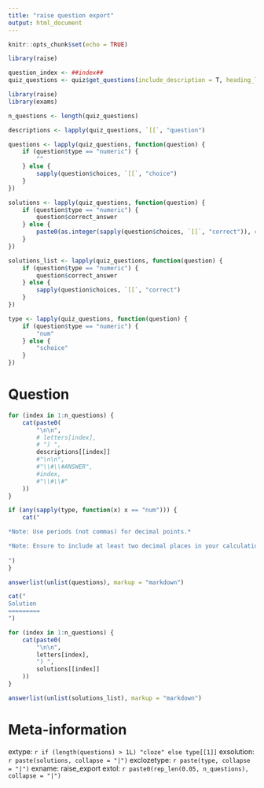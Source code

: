 ```yaml
---
title: "raise question export"
output: html_document
---
```


```r
knitr::opts_chunk$set(echo = TRUE)
```

```r
library(raise)
```

```r
question_index <- ##index##
quiz_questions <- quiz$get_questions(include_description = T, heading_level = 1)[question_index]
```

```r
library(raise)
library(exams)

n_questions <- length(quiz_questions)

descriptions <- lapply(quiz_questions, `[[`, "question")

questions <- lapply(quiz_questions, function(question) {
    if (question$type == "numeric") {
        ""
    } else {
        sapply(question$choices, `[[`, "choice")
    }
})

solutions <- lapply(quiz_questions, function(question) {
    if (question$type == "numeric") {
        question$correct_answer
    } else {
        paste0(as.integer(sapply(question$choices, `[[`, "correct")), collapse = "")
    }
})

solutions_list <- lapply(quiz_questions, function(question) {
    if (question$type == "numeric") {
        question$correct_answer
    } else {
        sapply(question$choices, `[[`, "correct")
    }
})

type <- lapply(quiz_questions, function(question) {
    if (question$type == "numeric") {
        "num"
    } else {
        "schoice"
    }
})

```


Question
=========

```r
for (index in 1:n_questions) {
    cat(paste0(
        "\n\n",
        # letters[index],
        # ") ",
        descriptions[[index]]
        #"\n\n",
        #"\\#\\#ANSWER",
        #index,
        #"\\#\\#"
    ))
}
```

```r
if (any(sapply(type, function(x) x == "num"))) {
    cat("

*Note: Use periods (not commas) for decimal points.*

*Note: Ensure to include at least two decimal places in your calculations.*
        
")
}
```


```r
answerlist(unlist(questions), markup = "markdown")
```


```r
cat("
Solution
=========
")
```


```r
for (index in 1:n_questions) {
    cat(paste0(
        "\n\n",
        letters[index],
        ") ",
        solutions[[index]]
    ))
}
```


```r
answerlist(unlist(solutions_list), markup = "markdown")
```

Meta-information
================
extype: `r if (length(questions) > 1L) "cloze" else type[[1]]`
exsolution: `r paste(solutions, collapse = "|")`
exclozetype: `r paste(type, collapse = "|")`
exname: raise_export
extol: `r paste0(rep_len(0.05, n_questions), collapse = "|")`
